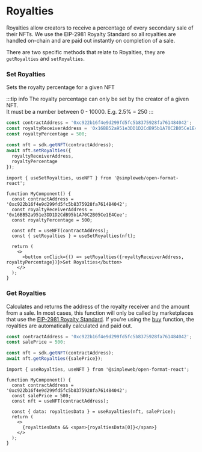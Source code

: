 
# Royalties

Royalties allow creators to receive a percentage of every secondary sale of their NFTs. We use the EIP-2981 Royalty Standard so all royalties are handled on-chain and are paid out instantly on completion of a sale.

There are two specific methods that relate to Royalties, they are `getRoyalties` and `setRoyalties`.

### Set Royalties

Sets the royalty percentage for a given NFT

:::tip info
The royalty percentage can only be set by the creator of a given NFT. <br/>
It must be a number between 0 - 10000. E.g. 2.5% = 250
:::

<Tabs groupId="sdk">
<TabItem value="js" label="JavaScript">

```jsx
const contractAddress = '0xc922b16f4e9d299fd5fc5b8375928fa761484042';
const royaltyReceiverAddress = '0x16BB52a951e3DD1D2CdB95b1A70C2B05Ce1E4Cee';
const royaltyPercentage = 500;

const nft = sdk.getNFT(contractAddress);
await nft.setRoyalties({
  royaltyReceiverAddress,
  royaltyPercentage
});
```

</TabItem>
<TabItem value="react" label="React">

```tsx
import { useSetRoyalties, useNFT } from '@simpleweb/open-format-react';

function MyComponent() {
  const contractAddress = '0xc922b16f4e9d299fd5fc5b8375928fa761484042';
  const royaltyReceiverAddress = '0x16BB52a951e3DD1D2CdB95b1A70C2B05Ce1E4Cee';
  const royaltyPercentage = 500;

  const nft = useNFT(contractAddress);
  const { setRoyalties } = useSetRoyalties(nft);

  return (
    <>
      <button onClick={() => setRoyalties({royaltyReceiverAddress, royaltyPercentage})}>Set Royalties</button>
    </>
  );
}
```

</TabItem>
</Tabs>

### Get Royalties

Calculates and returns the address of the royalty receiver and the amount from a sale. In most cases, this function will only be called by marketplaces that use the [EIP-2981 Royalty Standard](https://eips.ethereum.org/EIPS/eip-2981). If you're using the [buy](/guides/buying-and-selling) function, the royalties are automatically calculated and paid out.

<Tabs groupId="sdk">
<TabItem value="js" label="JavaScript">


```jsx
const contractAddress = '0xc922b16f4e9d299fd5fc5b8375928fa761484042';
const salePrice = 500;

const nft = sdk.getNFT(contractAddress);
await nft.getRoyalties({salePrice});
```

</TabItem>
<TabItem value="react" label="React">

```tsx
import { useRoyalties, useNFT } from '@simpleweb/open-format-react';

function MyComponent() {
  const contractAddress = '0xc922b16f4e9d299fd5fc5b8375928fa761484042';
  const salePrice = 500;
  const nft = useNFT(contractAddress);

  const { data: royaltiesData } = useRoyalties(nft, salePrice);
  return (
    <>
      {royaltiesData && <span>{royaltiesData[0]}</span>}
    </>
  );
}
```

</TabItem>
</Tabs>
